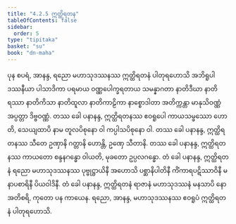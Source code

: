 ```yaml
---
title: "4.2.5 ဣတ္ထိရတန"
tableOfContents: false
sidebar:
  order: 5
type: "tipitaka"
basket: "su"
book: "dn-maha"
---
```



<DynamicBreadcrumb />

<Division number="249" book="dn-maha" e="ch" v="7" p="143">

<Paragraph number="546" book="dn-maha">
ပုန စပရံ, အာနန္ဒ, ရညော မဟာသုဒဿနဿ ဣတ္ထိရတနံ ပါတုရဟောသိ အဘိရူပါ ဒဿနီယာ ပါသာဒိကာ ပရမာယ ဝဏ္ဏပေါက္ခရတာယ သမန္နာဂတာ နာတိဒီဃာ နာတိရဿာ နာတိကိသာ နာတိထူလာ နာတိကာဠိကာ နာစ္စောဒါတာ အတိက္ကန္တာ မာနုသိဝဏ္ဏံ အပ္ပတ္တာ ဒိဗ္ဗဝဏ္ဏံ. တဿ ခေါ ပနာနန္ဒ, ဣတ္ထိရတနဿ ဧဝရူပေါ ကာယသမ္ဖဿော ဟောတိ, သေယျထာပိ နာမ တူလပိစုနော ဝါ ကပ္ပါသပိစုနော ဝါ. တဿ ခေါ ပနာနန္ဒ, ဣတ္ထိရတနဿ သီတေ ဥဏှာနိ ဂတ္တာနိ ဟောန္တိ, ဥဏှေ သီတာနိ. တဿ ခေါ ပနာနန္ဒ, ဣတ္ထိရတနဿ ကာယတော စန္ဒနဂန္ဓော ဝါယတိ, မုခတော ဥပ္ပလဂန္ဓော. တံ ခေါ ပနာနန္ဒ, ဣတ္ထိရတနံ ရညော မဟာသုဒဿနဿ ပုဗ္ဗုဋ္ဌာယိနီ အဟောသိ ပစ္ဆာနိပါတိနီ ကိံကာရပဋိဿာဝိနီ မနာပစာရိနီ ပိယဝါဒိနီ. တံ ခေါ ပနာနန္ဒ, ဣတ္ထိရတနံ ရာဇာနံ မဟာသုဒဿနံ မနသာပိ နော အတိစရိ, ကုတော ပန ကာယေန. ရညော, အာနန္ဒ, မဟာသုဒဿနဿ ဧဝရူပံ ဣတ္ထိရတနံ ပါတုရဟောသိ.
</Paragraph>
</Division>